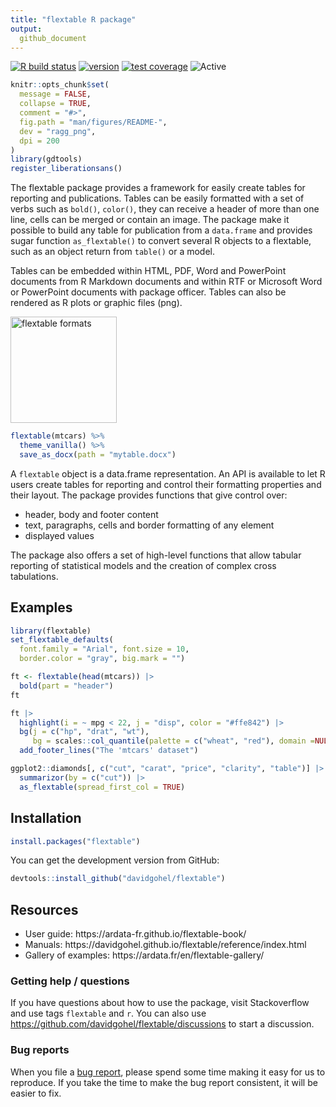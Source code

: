 ```yaml
---
title: "flextable R package"
output:
  github_document
---
```



<!-- README.md is generated from README.Rmd. Please edit that file -->

[![R build status](https://github.com/davidgohel/flextable/workflows/R-CMD-check/badge.svg)](https://github.com/davidgohel/flextable/actions)
[![version](https://www.r-pkg.org/badges/version/flextable)](https://CRAN.R-project.org/package=flextable)
[![test coverage](https://codecov.io/gh/davidgohel/flextable/branch/master/graph/badge.svg)](https://app.codecov.io/gh/davidgohel/flextable)
![Active](https://www.repostatus.org/badges/latest/active.svg)

```r
knitr::opts_chunk$set(
  message = FALSE,
  collapse = TRUE,
  comment = "#>",
  fig.path = "man/figures/README-",
  dev = "ragg_png",
  dpi = 200
)
library(gdtools)
register_liberationsans()
```



The flextable package provides a framework for easily create tables for 
reporting and publications. Tables can be easily formatted with 
a set of verbs such as `bold()`, `color()`, they can receive a 
header of more than one line, cells can be merged or contain 
an image. The package make it possible to build any table for 
publication from a `data.frame` and provides sugar function 
`as_flextable()` to convert several R objects to a flextable,
such as an object return from `table()` or a model.

Tables can be embedded within HTML, PDF, Word and PowerPoint documents 
from R Markdown documents and within RTF or Microsoft Word or PowerPoint 
documents with package officer. Tables can also be rendered as R plots 
or graphic files (png).

<img src="man/figures/fig_formats.png" width="170px" alt="flextable formats" align="center" /> 

```r
flextable(mtcars) %>% 
  theme_vanilla() %>% 
  save_as_docx(path = "mytable.docx")
```


A `flextable` object is a data.frame representation. An API is available to let
R users create tables for reporting and control their formatting properties and
their layout. The package provides functions that give control over:

- header, body and footer content 
- text, paragraphs, cells and border formatting of any element
- displayed values

The package also offers a set of high-level functions that allow tabular
reporting of statistical models and the creation of complex cross tabulations.

## Examples


```r
library(flextable)
set_flextable_defaults(
  font.family = "Arial", font.size = 10, 
  border.color = "gray", big.mark = "")

ft <- flextable(head(mtcars)) |> 
  bold(part = "header") 
ft

ft |> 
  highlight(i = ~ mpg < 22, j = "disp", color = "#ffe842") |> 
  bg(j = c("hp", "drat", "wt"), 
     bg = scales::col_quantile(palette = c("wheat", "red"), domain =NULL)) |> 
  add_footer_lines("The 'mtcars' dataset")
```


```r
ggplot2::diamonds[, c("cut", "carat", "price", "clarity", "table")] |> 
  summarizor(by = c("cut")) |> 
  as_flextable(spread_first_col = TRUE)
```

## Installation


```r
install.packages("flextable")
```

You can get the development version from GitHub:

```r
devtools::install_github("davidgohel/flextable")
```


## Resources

- User guide: https://ardata-fr.github.io/flextable-book/ 
- Manuals: https://davidgohel.github.io/flextable/reference/index.html
- Gallery of examples: https://ardata.fr/en/flextable-gallery/


### Getting help / questions

If you have questions about how to use the package, visit Stackoverflow and use
tags `flextable` and `r`. You can also use
<https://github.com/davidgohel/flextable/discussions> to start a discussion.


### Bug reports

When you file a [bug report](https://github.com/davidgohel/flextable/issues),
please spend some time making it easy for us to reproduce. If you 
take the time to make the bug report consistent, it will be easier to fix.
